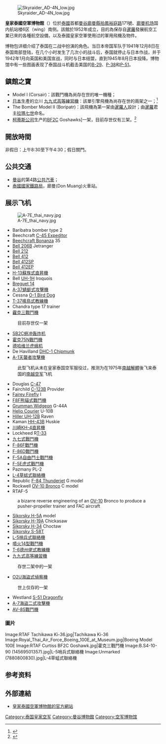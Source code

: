 [[File:Skyraider_AD-4N_low.jpg|thumb]]

'''皇家泰國空軍博物館'''（{{lang-en|Royal Thai Air Force Museum}}）位於[[泰國|泰國]]首都[[曼谷|曼谷]][[廊曼縣|廊曼縣]][[拍鳳裕庭路|拍鳳裕庭路]]171號、[[廊曼机场|廊曼机场]]国内航站楼6区（wing）南侧。該館於1952年成立，目的為保存自[[暹羅|暹羅]]發展航空工業已來的各種航空設備，以及泰國皇家空軍使用过的軍用飛機及物件。

博物包详细介绍了泰国在二战中扮演的角色。当日本帝国军队于1941年12月8日在泰国南部登陆，在几个小时发生了几次小的战斗后，泰国就停止与日本作战，并于1942年1月向英国和美国宣战，同时与日本结盟，直到1945年8月日本投降。博物馆中有一些图画表现了泰国战斗机截击美国的[[B-29|B-29]]、[[P-38|P-38]]和[[P-51|P-51]]。
<!-- 檔案不存在 [[Image:Poster_at_the_Royal_Thai_Air_Force_Museum.jpg|thumb]] ，可從英文維基百科取得 -->

==鎮館之寶==
{{Commons|Category:Royal Thai Air Force Museum}}
* Model I (Corsair)：該戰鬥機為尚存在世的唯一機種；
* [[日本|日本]]生產的立川 [[九九式高等練習機|九九式高等練習機]]：該單引擎飛機為尚存在世的兩架之一；<ref name="bw">{{cite book| title=The Best of Wings Magazine| url=http://books.google.com/books?id=Hex7N1hgjA8C&pg=PA41&dq=%22Royal+Thai+Air+Force+Museum%22&ei=lH-lSJCZI5X4iQGd78n6BA&sig=ACfU3U3VN-9Kmv7FZyRKKsxyHZDI8wgCFg#PPA41,M1| last=Boyne| first=Walter J.| authorlink=Walter J. Boyne| date=2001| pages=41| publisher=Brassey's| id=ISBN 1574883682| access-date=2010-01-02| archive-date=2014-07-07| archive-url=https://web.archive.org/web/20140707035221/http://books.google.com/books?id=Hex7N1hgjA8C&pg=PA41&dq=%22Royal+Thai+Air+Force+Museum%22&ei=lH-lSJCZI5X4iQGd78n6BA&sig=ACfU3U3VN-9Kmv7FZyRKKsxyHZDI8wgCFg#PPA41,M1| dead-url=no}}</ref>
* The Bomber Model II (Boripatr)：該飛機為第一架由[[暹羅人|暹羅人]]設計；由[[暹羅|暹羅]]君主[[拉瑪七世|拉瑪七世]]命名。
*[[柯蒂斯-怀特公司|柯蒂斯公司]]生产的[[BF2C|BF2C]] Goshawks]一架，目前存世仅有三架。<ref name="lpb">{{cite book| title=Bangkok| url=http://books.google.com/books?id=tpoYBZ0i0zEC&pg=PA98&dq=%22Royal+Thai+Air+Force+Museum%22&ei=lH-lSJCZI5X4iQGd78n6BA&sig=ACfU3U2wfPvDWudxyag1HnEDF8sivc0f0g| last=Cummings| first=Joe| coauthors=China Williams| pages=98| publisher=Lonely Planet| id=ISBN 1740594606| access-date=2010-01-02| archive-date=2014-07-07| archive-url=https://web.archive.org/web/20140707035253/http://books.google.com/books?id=tpoYBZ0i0zEC&pg=PA98&dq=%22Royal+Thai+Air+Force+Museum%22&ei=lH-lSJCZI5X4iQGd78n6BA&sig=ACfU3U2wfPvDWudxyag1HnEDF8sivc0f0g| dead-url=no}}</ref>

==開放時間==
非假日：上午8:30至下午4:30；假日關門。

==公共交通==
* [[曼谷|曼谷]]的第4路[[公共汽車|公共汽車]]；
* [[泰國國家鐵路局|泰國國家鐵路局]]，廊曼(Don Muang)火車站。

==展示飞机==
[[File:A-7E_thai_navy.jpg|thumb]]
* Baribatra bomber type 2
* Beechcraft [[C-45_Expeditor|C-45 Expeditor]]
* [[Beechcraft_Bonanza|Beechcraft Bonanza]] 35
* [[貝爾206直升機|Bell 206]]B Jetranger
* [[Bell_212|Bell 212]]
* [[Bell_412|Bell 412]]
* [[Bell_412|Bell 412]]SP
* [[Bell_412|Bell 412]]EP
* [[貝爾47直升機|H-13蘇族式直昇機]]
* Bell [[UH-1|UH-1]]H Iroquois
* [[Breguet_14|Breguet 14]]
* [[A-37蜻蜓式攻擊機|A-37蜻蜓式攻擊機]]
* Cessna [[O-1_Bird_Dog|O-1 Bird Dog]]
* [[T-37鳴鳥式教練機|T-37鳴鳥式教練機]]
* Chandra type 17 trainer
* [[BF2C|靃克三戰鬥機]]
: 目前存世仅一架
* [[SB2C俯冲轰炸机|SB2C俯冲轰炸机]]
* [[P-36戰鬥機|霍克75N戰鬥機]]
* [[德哈维兰虎蛾机|德哈维兰虎蛾机]]
* De Havilland [[DHC-1_Chipmunk|DHC-1 Chipmunk]]
* [[A-1攻擊機|A-1天襲者攻擊機]]
: 此型飞机从未在皇家泰国空军服役过，推测为在1975年[[430事件|南越解體]]後飞来泰国的[[南越空军|南越空军]]飞机
* Douglas [[C-47|C-47]]
* Fairchild [[C-123|C-123]]B Provider
* [[Fairey_Firefly|Fairey Firefly]] I
* [[F8F熊貓式戰鬥機|F8F熊貓式戰鬥機]]
* [[Grumman_Widgeon|Grumman Widgeon]] G-44A
* [[Helio_Courier|Helio Courier]] U-10B
* [[Hiller_UH-12|Hiller UH-12]]B Raven
* Kaman [[HH-43|HH-43]]B Huskie
* [[貝爾47直升機|川崎KH-4直昇機]]
* Lockheed R[[T-33|T-33]]
* [[九七式戰鬥機|九七式戰鬥機]]
* [[F-86軍刀戰鬥機|F-86F戰鬥機]]
* [[F-86軍刀戰鬥機|F-86D戰鬥機]]
* [[F-5戰鬥機|F-5A自由鬥士戰鬥機]]
* [[F-5戰鬥機|F-5E虎式戰鬥機]]
* Pazmany PL-2
* [[L-4草蜢式聯絡機|L-4草蜢式聯絡機]]
* Republic [[F-84_Thunderjet|F-84 Thunderjet]] G model
* Rockwell [[OV-10_Bronco|OV-10 Bronco]] C model
* RTAF-5
: a bizarre reverse engineering of an [[OV-10|OV-10]] Bronco to produce a pusher-propeller trainer and FAC aircraft
* [[Sikorsky_H-5|Sikorsky H-5]]A model
* [[Sikorsky_H-19|Sikorsky H-19]]A Chickasaw
* [[Sikorsky_H-34|Sikorsky H-34]] Choctaw
* [[Sikorsky_S-58|Sikorsky S-58]]T
* [[L-5哨兵式聯絡機|L-5哨兵式聯絡機]]
* [[噴火式戰鬥機|噴火14型戰鬥機]]
* [[T-6德州佬式教練機|T-6德州佬式教練機]]
* [[九九式高等練習機|九九式高等練習機]]
: 存世二架中的一架
* [[O2U海盜式偵察機|O2U海盜式偵察機]]
: 世上仅存的一架
* Westland [[S-51_Dragonfly|S-51 Dragonfly]]
* [[A-7海盜二式攻擊機|A-7海盜二式攻擊機]]
* [[霍克西德利鷂式戰鬥機|AV-8S戰鬥機]]

===圖片===
<gallery>
Image:RTAF Tachikawa Ki-36.jpg|Tachikawa Ki-36
Image:Royal_Thai_Air_Force_Boeing_100E_at_Museum.jpg|Boeing Model 100E
Image:RTAF Curtiss BF2C Goshawk.jpg|霍克三戰鬥機
Image:B.S4-10-90 (14569501357).jpg|L-5哨兵式聯絡機
Image:Unmarked (7880800830).jpg|L-4草蜢式聯絡機
</gallery>

==参考资料==
{{reflist}}

==外部連結==
* [https://web.archive.org/web/20080424070424/http://www.rtaf.mi.th/museum/English.html 皇家泰國空軍博物館的官方網站]

{{coord|13.919832|100.622256|display=title}}

{{航空航天列表集}}
{{曼谷的博物馆}}

[[Category:泰国皇家空军|Category:泰国皇家空军]]
[[Category:曼谷博物館|Category:曼谷博物館]]
[[Category:空军博物馆|Category:空军博物馆]]